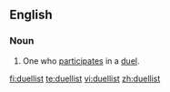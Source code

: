 ==English==

===Noun===
{{en-noun}}

# One who [[participate]]s in a [[duel]].

[[fi:duellist]]
[[te:duellist]]
[[vi:duellist]]
[[zh:duellist]]
